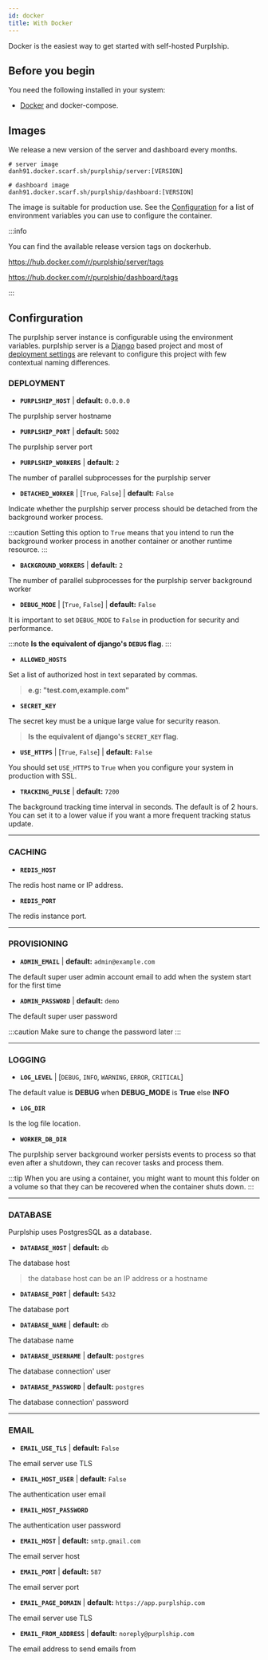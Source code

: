 ```yaml
---
id: docker
title: With Docker
---
```


Docker is the easiest way to get started with self-hosted Purplship.

## Before you begin

You need the following installed in your system:
- [Docker](https://docs.docker.com/engine/install/) and docker-compose.


## Images

We release a new version of the server and dashboard every months.

```
# server image
danh91.docker.scarf.sh/purplship/server:[VERSION]

# dashboard image
danh91.docker.scarf.sh/purplship/dashboard:[VERSION]
```

The image is suitable for production use. See the [Configuration](#configuration)
for a list of environment variables you can use to configure the container.

:::info

You can find the available release version tags on dockerhub.

https://hub.docker.com/r/purplship/server/tags

https://hub.docker.com/r/purplship/dashboard/tags

:::

## Confirguration

The purplship server instance is configurable using the environment variables.
purplship server is a [Django](https://www.djangoproject.com/) based project
and most of [deployment settings](https://docs.djangoproject.com/en/3.2/howto/deployment/checklist/)
are relevant to configure this project with few contextual naming differences.

### DEPLOYMENT

- **`PURPLSHIP_HOST`** | **default:** `0.0.0.0`

The purplship server hostname

- **`PURPLSHIP_PORT`** | **default:** `5002`

The purplship server port

- **`PURPLSHIP_WORKERS`** | **default:** `2`

The number of parallel subprocesses for the purplship server

- **`DETACHED_WORKER`** | [`True`, `False`] | **default:** `False`

Indicate whether the purplship server process should be detached from the background worker process.

:::caution
  Setting this option to `True` means that you intend to run the background worker process in another container
  or another runtime resource.
:::

- **`BACKGROUND_WORKERS`** | **default:** `2`

The number of parallel subprocesses for the purplship server background worker

- **`DEBUG_MODE`** | [`True`, `False`] | **default:** `False`

It is important to set `DEBUG_MODE` to `False` in production for security and performance.

:::note
  **Is the equivalent of django's `DEBUG` flag**.
:::

- **`ALLOWED_HOSTS`**

Set a list of authorized host in text separated by commas.

> **e.g: "test.com,example.com"**

- **`SECRET_KEY`**

The secret key must be a unique large value for security reason.

> **Is the equivalent of django's `SECRET_KEY` flag**.

- **`USE_HTTPS`** | [`True`, `False`] | **default:** `False`

You should set `USE_HTTPS` to `True` when you configure your system in production with SSL.

- **`TRACKING_PULSE`** | **default:** `7200`

The background tracking time interval in seconds. The default is of 2 hours.
You can set it to a lower value if you want a more frequent tracking status update.

---

### CACHING

- **`REDIS_HOST`**

The redis host name or IP address.

- **`REDIS_PORT`**

The redis instance port.

---

### PROVISIONING

- **`ADMIN_EMAIL`** | **default:** `admin@example.com`

The default super user admin account email to add when the system start for the first time

- **`ADMIN_PASSWORD`** | **default:** `demo`

The default super user password

:::caution
  Make sure to change the password later
:::

---

### LOGGING

- **`LOG_LEVEL`** | [`DEBUG`, `INFO`, `WARNING`, `ERROR`, `CRITICAL`]

The default value is **DEBUG** when **DEBUG_MODE** is **True** else **INFO**

- **`LOG_DIR`**

Is the log file location.

- **`WORKER_DB_DIR`**

The purplship server background worker persists events to process so that
even after a shutdown, they can recover tasks and process them.

:::tip
  When you are using a container, you might want to mount this folder
  on a volume so that they can be recovered when the container shuts down.
:::

---

### DATABASE

Purplship uses PostgresSQL as a database.

- **`DATABASE_HOST`** | **default:** `db`

The database host

> the database host can be an IP address or a hostname

- **`DATABASE_PORT`** | **default:** `5432`

The database port

- **`DATABASE_NAME`** | **default:** `db`

The database name

- **`DATABASE_USERNAME`** | **default:** `postgres`

The database connection' user

- **`DATABASE_PASSWORD`** | **default:** `postgres`

The database connection' password

---

### EMAIL

- **`EMAIL_USE_TLS`** | **default:** `False`

The email server use TLS

- **`EMAIL_HOST_USER`** | **default:** `False`

The authentication user email

- **`EMAIL_HOST_PASSWORD`**

The authentication user password

- **`EMAIL_HOST`** | **default:** `smtp.gmail.com`

The email server host

- **`EMAIL_PORT`** | **default:** `587`

The email server port

- **`EMAIL_PAGE_DOMAIN`** | **default:** `https://app.purplship.com`

The email server use TLS

- **`EMAIL_FROM_ADDRESS`** | **default:** `noreply@purplship.com`

The email address to send emails from
